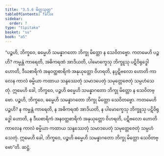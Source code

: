 ```yaml
---
title: "3.5.6 မိတ္တသုတ္တ"
tableOfContents: false
sidebar:
  order: 7
type: "tipitaka"
basket: "su"
book: "a5"
---
```



<DynamicBreadcrumb />

<Division number="146" book="a5">

<Paragraph number="851" book="a5">
“ပဉ္စဟိ, ဘိက္ခဝေ, ဓမ္မေဟိ သမန္နာဂတော ဘိက္ခု မိတ္တော န သေဝိတဗ္ဗော. ကတမေဟိ ပဉ္စဟိ? ကမ္မန္တံ ကာရေတိ, အဓိကရဏံ အာဒိယတိ, ပါမောက္ခေသု ဘိက္ခူသု ပဋိဝိရုဒ္ဓေါ ဟောတိ, ဒီဃစာရိကံ အနဝတ္ထစာရိကံ အနုယုတ္တော ဝိဟရတိ, နပ္ပဋိဗလော ဟောတိ ကာလေန ကာလံ ဓမ္မိယာ ကထာယ သန္ဒဿေတုံ သမာဒပေတုံ သမုတ္တေဇေတုံ သမ္ပဟံသေတုံ. ဣမေဟိ ခေါ, ဘိက္ခဝေ, ပဉ္စဟိ ဓမ္မေဟိ သမန္နာဂတော ဘိက္ခု မိတ္တော န သေဝိတဗ္ဗော.
</Paragraph>

<Paragraph number="852" book="a5">
ပဉ္စဟိ, ဘိက္ခဝေ, ဓမ္မေဟိ သမန္နာဂတော ဘိက္ခု မိတ္တော သေဝိတဗ္ဗော. ကတမေဟိ ပဉ္စဟိ? န ကမ္မန္တံ ကာရေတိ, န အဓိကရဏံ အာဒိယတိ, န ပါမောက္ခေသု ဘိက္ခူသု ပဋိဝိရုဒ္ဓေါ ဟောတိ, န ဒီဃစာရိကံ အနဝတ္ထစာရိကံ အနုယုတ္တော ဝိဟရတိ, ပဋိဗလော ဟောတိ ကာလေန ကာလံ ဓမ္မိယာ ကထာယ သန္ဒဿေတုံ သမာဒပေတုံ သမုတ္တေဇေတုံ သမ္ပဟံသေတုံ. ဣမေဟိ ခေါ, ဘိက္ခဝေ, ပဉ္စဟိ ဓမ္မေဟိ သမန္နာဂတော ဘိက္ခု မိတ္တော သေဝိတဗ္ဗော”တိ.

</Paragraph>
</Division>

<Paragraph number="853" type="center" book="a5">
ဆဋ္ဌံ.
</Paragraph>